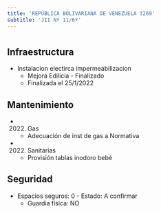```yaml
---
title: 'REPÚBLICA BOLIVARIANA DE VENEZUELA 3269'
subtitle: 'JII Nº 11/6º'
---
```


#
## Infraestructura

* Instalacion electirca impermeabilizacion 
    + Mejora Edilicia - Finalizado 
    + Finalizada el 25/1/2022 






## Mantenimiento

*  (2022) Gas 
    + Adecuación de inst de gas a Normativa

*  (2022) Sanitarias 
    + Provisión tablas inodoro bebé





## Seguridad

*  Espacios seguros: 0 - Estado: A confirmar 
    + Guardia física: NO



